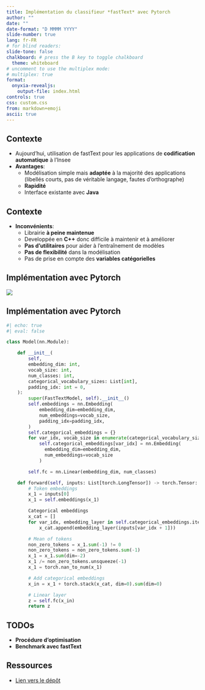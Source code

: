 ```yaml
---
title: Implémentation du classifieur *fastText* avec Pytorch
author: ""
date: ""
date-format: "D MMMM YYYY"
slide-number: true
lang: fr-FR
# for blind readers:
slide-tone: false
chalkboard: # press the B key to toggle chalkboard
  theme: whiteboard
# uncomment to use the multiplex mode:
# multiplex: true
format:
  onyxia-revealjs:
    output-file: index.html
controls: true
css: custom.css
from: markdown+emoji
ascii: true
---
```


## Contexte

- Aujourd'hui, utilisation de fastText pour les applications de [**codification automatique**]{.orange} à l'Insee
- [**Avantages**]{.orange}:
  - Modélisation simple mais [**adaptée**]{.blue2} à la majorité des applications (libellés courts, pas de véritable langage, fautes d'orthographe)
  - [**Rapidité**]{.blue2}
  - Interface existante avec [**Java**]{.blue2}

## Contexte

- [**Inconvénients**]{.orange}:
  - Librairie [**à peine maintenue**]{.blue2}
  - Developpée en [**C++**]{.blue2} donc difficile à maintenir et à améliorer
  - [**Pas d'utilitaires**]{.blue2} pour aider à l'entraînement de modèles
  - [**Pas de flexibilité**]{.blue2} dans la modélisation
  - Pas de prise en compte des [**variables catégorielles**]{.blue2}

## Implémentation avec Pytorch

![](img/diag-fasttext-torch.png)

## Implémentation avec Pytorch

```python
#| echo: true
#| eval: false

class Model(nn.Module):

    def __init__(
        self,
        embedding_dim: int,
        vocab_size: int,
        num_classes: int,
        categorical_vocabulary_sizes: List[int],
        padding_idx: int = 0,
    ):
        super(FastTextModel, self).__init__()
        self.embeddings = nn.Embedding(
            embedding_dim=embedding_dim,
            num_embeddings=vocab_size,
            padding_idx=padding_idx,
        )
        self.categorical_embeddings = {}
        for var_idx, vocab_size in enumerate(categorical_vocabulary_sizes):
            self.categorical_embeddings[var_idx] = nn.Embedding(
              embedding_dim=embedding_dim,
              num_embeddings=vocab_size
            )

        self.fc = nn.Linear(embedding_dim, num_classes)

    def forward(self, inputs: List[torch.LongTensor]) -> torch.Tensor:
        # Token embeddings
        x_1 = inputs[0]
        x_1 = self.embeddings(x_1)

        Categorical embeddings
        x_cat = []
        for var_idx, embedding_layer in self.categorical_embeddings.items():
            x_cat.append(embedding_layer(inputs[var_idx + 1]))

        # Mean of tokens
        non_zero_tokens = x_1.sum(-1) != 0
        non_zero_tokens = non_zero_tokens.sum(-1)
        x_1 = x_1.sum(dim=-2)
        x_1 /= non_zero_tokens.unsqueeze(-1)
        x_1 = torch.nan_to_num(x_1)

        # Add categorical embeddings
        x_in = x_1 + torch.stack(x_cat, dim=0).sum(dim=0)

        # Linear layer
        z = self.fc(x_in)
        return z
```

## TODOs

- [**Procédure d'optimisation**]{.orange}
- [**Benchmark avec fastText**]{.orange}

## Ressources

- [Lien vers le dépôt](https://github.com/InseeFrLab/torch-fastText)
